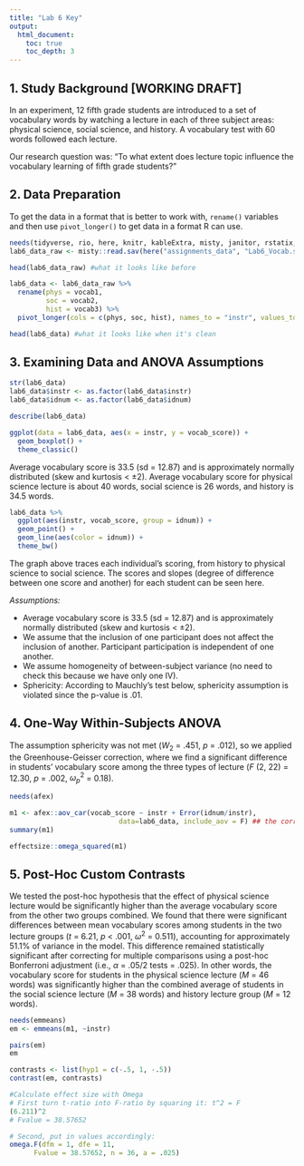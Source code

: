 ```yaml
---
title: "Lab 6 Key"
output:
  html_document:
    toc: true
    toc_depth: 3
---
```


## 1. Study Background [WORKING DRAFT]

In an experiment, 12 fifth grade students are introduced to a set of vocabulary words by watching a lecture in each of three subject areas: physical science, social science, and history. A vocabulary test with 60 words followed each lecture. 

Our research question was: “To what extent does lecture topic influence the vocabulary learning of fifth grade students?”

## 2. Data Preparation

To get the data in a format that is better to work with, `rename()` variables and then use `pivot_longer()` to get data in a format R can use. 

```r
needs(tidyverse, rio, here, knitr, kableExtra, misty, janitor, rstatix, psych, misty, MOTE)
lab6_data_raw <- misty::read.sav(here("assignments_data", "Lab6_Vocab.sav"), use.value.labels = TRUE)

head(lab6_data_raw) #what it looks like before

lab6_data <- lab6_data_raw %>% 
  rename(phys = vocab1,
         soc = vocab2,
         hist = vocab3) %>% 
  pivot_longer(cols = c(phys, soc, hist), names_to = "instr", values_to = "vocab_score")

head(lab6_data) #what it looks like when it's clean
```

## 3. Examining Data and ANOVA Assumptions

```r
str(lab6_data)
lab6_data$instr <- as.factor(lab6_data$instr)
lab6_data$idnum <- as.factor(lab6_data$idnum)
```


```r
describe(lab6_data)

ggplot(data = lab6_data, aes(x = instr, y = vocab_score)) +
  geom_boxplot() +
  theme_classic()
```

Average vocabulary score is 33.5 (sd = 12.87) and is approximately normally distributed (skew and kurtosis < ±2). Average vocabulary score for physical science lecture is about 40 words, social science is 26 words, and history is 34.5 words.

```r
lab6_data %>% 
  ggplot(aes(instr, vocab_score, group = idnum)) +
  geom_point() +
  geom_line(aes(color = idnum)) +
  theme_bw()
```

The graph above traces each individual's scoring, from history to physical science to social science. The scores and slopes (degree of difference between one score and another) for each student can be seen here.

*Assumptions:*

* Average vocabulary score is 33.5 (sd = 12.87) and is approximately normally distributed (skew and kurtosis < ±2).
* We assume that the inclusion of one participant does not affect the inclusion of another. Participant participation is independent of one another.
* We assume homogeneity of between-subject variance (no need to check this because we have only one IV).
* Sphericity: According to Mauchly's test below, sphericity assumption is violated since the p-value is .01.


## 4. One-Way Within-Subjects ANOVA

The assumption sphericity was not met ($W_2$ = .451, _p_ = .012), so we applied the Greenhouse-Geisser correction, where we find a significant difference in students' vocabulary score among the three types of lecture (*F* (2, 22) = 12.30, *p* = .002, $\omega_p^{2}$ = 0.18).

```r
needs(afex)

m1 <- afex::aov_car(vocab_score ~ instr + Error(idnum/instr),
                           data=lab6_data, include_aov = F) ## the correction .63101 affects degrees of freedom. multiply this by the df given to get true df, if needed
summary(m1)
```

```r
effectsize::omega_squared(m1)
```

## 5. Post-Hoc Custom Contrasts

We tested the post-hoc hypothesis that the effect of physical science lecture would be significantly higher than the average vocabulary score from the other two groups combined. We found that there were significant differences between mean vocabulary scores among students in the two lecture groups (_t_ = 6.21, _p_ < .001, $\omega^{2}$ = 0.511), accounting for approximately 51.1% of variance in the model. This difference remained statistically significant after correcting for multiple comparisons using a post-hoc Bonferroni adjustment (i.e., $\alpha$ = .05/2 tests = .025). In other words, the vocabulary score for students in the physical science lecture (_M_ = 46 words) was significantly higher than the combined average of students in the social science lecture (_M_ = 38 words) and history lecture group (_M_ = 12 words).

```r
needs(emmeans)
em <- emmeans(m1, ~instr)

pairs(em)
em
```

```r
contrasts <- list(hyp1 = c(-.5, 1, -.5))
contrast(em, contrasts)
```

```r
#Calculate effect size with Omega
# First turn t-ratio into F-ratio by squaring it: t^2 = F
(6.211)^2
# Fvalue = 38.57652

# Second, put in values accordingly:
omega.F(dfm = 1, dfe = 11,
      Fvalue = 38.57652, n = 36, a = .025)
```


